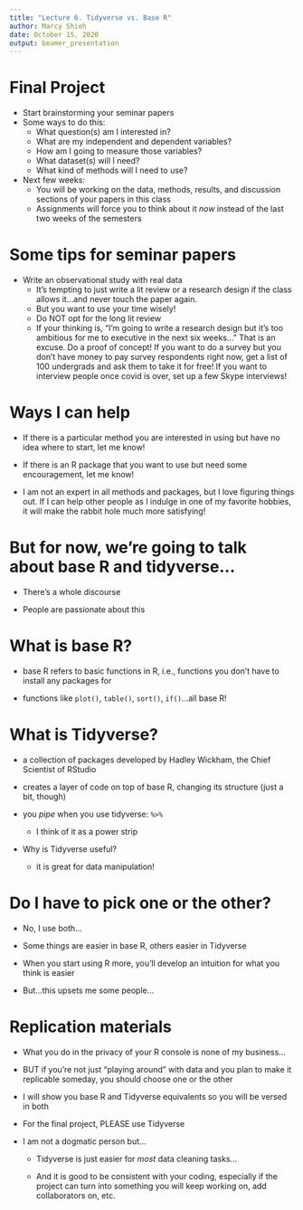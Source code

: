```yaml
---
title: "Lecture 6. Tidyverse vs. Base R"
author: Marcy Shieh
date: October 15, 2020
output: beamer_presentation
---
```


# Final Project

- Start brainstorming your seminar papers
- Some ways to do this:
    - What question(s) am I interested in?
    - What are my independent and dependent variables?
    - How am I going to measure those variables?
    - What dataset(s) will I need?
    - What kind of methods will I need to use?
- Next few weeks:
    - You will be working on the data, methods, results, and discussion sections of your papers in this class
    - Assignments will force you to think about it *now* instead of the last two weeks of the semesters
    
# Some tips for seminar papers

- Write an observational study with real data
    - It's tempting to just write a lit review or a research design if the class allows it...and never touch the paper again.
    - But you want to use your time wisely!
    - Do NOT opt for the long lit review
    - If your thinking is, "I'm going to write a research design but it's too ambitious for me to executive in the next six weeks..." That is an excuse. Do a proof of concept! If you want to do a survey but you don't have money to pay survey respondents right now, get a list of 100 undergrads and ask them to take it for free! If you want to interview people once covid is over, set up a few Skype interviews!
    
# Ways I can help

- If there is a particular method you are interested in using but have no idea where to start, let me know!

- If there is an R package that you want to use but need some encouragement, let me know!

- I am not an expert in all methods and packages, but I love figuring things out. If I can help other people as I indulge in one of my favorite hobbies, it will make the rabbit hole much more satisfying!

# But for now, we're going to talk about base R and tidyverse...

- There's a whole discourse

- People are passionate about this

# What is base R?

- base R refers to basic functions in R, i.e., functions you don't have to install any packages for

- functions like `plot()`, `table()`, `sort()`, `if()`...all base R!

# What is Tidyverse?

- a collection of packages developed by Hadley Wickham, the Chief Scientist of RStudio

- creates a layer of code on top of base R, changing its structure (just a bit, though)

- you *pipe* when you use tidyverse: `%>%`

    - I think of it as a power strip

- Why is Tidyverse useful?
    
    - it is great for data manipulation!

# Do I have to pick one or the other?

- No, I use both...

- Some things are easier in base R, others easier in Tidyverse

- When you start using R more, you'll develop an intuition for what you think is easier

- But...this upsets me some people...

# Replication materials

- What you do in the privacy of your R console is none of my business...

- BUT if you're not just "playing around" with data and you plan to make it replicable someday, you should choose one or the other

- I will show you base R and Tidyverse equivalents so you will be versed in both

- For the final project, PLEASE use Tidyverse

- I am not a dogmatic person but...

    * Tidyverse is just easier for *most* data cleaning tasks...
    
    * And it is good to be consistent with your coding, especially if the project can turn into something you will keep working on, add collaborators on, etc.